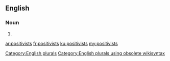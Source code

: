 ==English==

===Noun===
{{head|en}}

# {{plural of|positivist}}

[[Category:English plurals]][[Category:English plurals using obsolete wikisyntax]]

[[ar:positivists]]
[[fr:positivists]]
[[ku:positivists]]
[[my:positivists]]